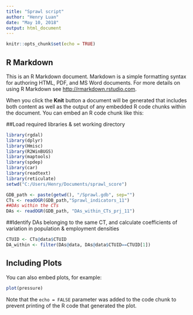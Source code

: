 ```yaml
---
title: "Sprawl script"
author: "Henry Luan"
date: "May 10, 2018"
output: html_document
---
```


```r
knitr::opts_chunk$set(echo = TRUE)
```

## R Markdown

This is an R Markdown document. Markdown is a simple formatting syntax for authoring HTML, PDF, and MS Word documents. For more details on using R Markdown see <http://rmarkdown.rstudio.com>.

When you click the **Knit** button a document will be generated that includes both content as well as the output of any embedded R code chunks within the document. You can embed an R code chunk like this:

##Load required libraries & set working directory
```r
library(rgdal)
library(dplyr)
library(Hmisc)
library(R2WinBUGS)
library(maptools)
library(spdep)
library(car)
library(readtext)
library(reticulate)
setwd("C:/Users/Henry/Documents/sprawl_score")
```

```r
GDB_path <- paste(getwd(), "/Sprawl.gdb", sep="")
CTs <- readOGR(GDB_path,"Sprawl_indicators_11")
##DAs within the CTs
DAs <- readOGR(GDB_path, "DAs_within_CTs_prj_11")
```

##Identify DAs belonging to the same CT, and calculate coefficients of variation in population & employment densities
```r
CTUID <- CTs@data$CTUID
DA_within <- filter(DAs@data, DAs@data$CTUID==CTUID[1])
```


## Including Plots

You can also embed plots, for example:

```r
plot(pressure)
```

Note that the `echo = FALSE` parameter was added to the code chunk to prevent printing of the R code that generated the plot.
